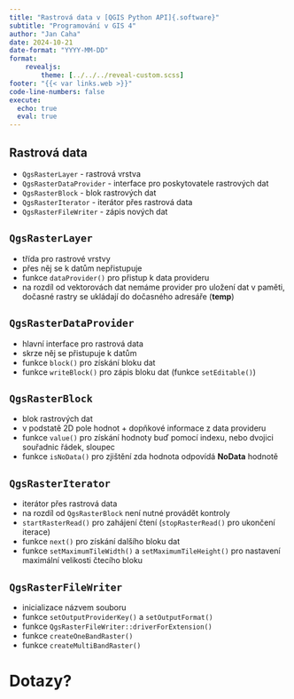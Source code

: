 ```yaml
---
title: "Rastrová data v [QGIS Python API]{.software}"
subtitle: "Programování v GIS 4"
author: "Jan Caha"
date: 2024-10-21
date-format: "YYYY-MM-DD"
format: 
    revealjs:
        theme: [../../../reveal-custom.scss]
footer: "{{< var links.web >}}"
code-line-numbers: false
execute:
  echo: true
  eval: true
---
```


## Rastrová data

- `QgsRasterLayer` - rastrová vrstva
- `QgsRasterDataProvider` - interface pro poskytovatele rastrových dat
- `QgsRasterBlock` - blok rastrových dat
- `QgsRasterIterator` - iterátor přes rastrová data
- `QgsRasterFileWriter` - zápis nových dat

## `QgsRasterLayer`

- třída pro rastrové vrstvy
- přes něj se k datům nepřistupuje
- funkce `dataProvider()` pro přistup k data provideru
- na rozdíl od vektorovách dat nemáme provider pro uložení dat v paměti, dočasné rastry se ukládají do dočasného adresáře (**temp**) 

## `QgsRasterDataProvider`

- hlavní interface pro rastrová data
- skrze něj se přistupuje k datům
- funkce `block()` pro získání bloku dat
- funkce `writeBlock()` pro zápis bloku dat (funkce `setEditable()`)

## `QgsRasterBlock`

- blok rastrových dat
- v podstatě 2D pole hodnot + dopňkové informace z data provideru
- funkce `value()` pro získání hodnoty buď pomocí indexu, nebo dvojici souřadnic řádek, sloupec
- funkce `isNoData()` pro zjištění zda hodnota odpovídá **NoData** hodnotě

## `QgsRasterIterator`

- iterátor přes rastrová data
- na rozdíl od `QgsRasterBlock` není nutné provádět kontroly
- `startRasterRead()` pro zahájení čtení (`stopRasterRead()` pro ukončení iterace)
- funkce `next()` pro získání dalšího bloku dat
- funkce `setMaximumTileWidth()` a `setMaximumTileHeight()` pro nastavení maximální velikosti čtecího bloku

## `QgsRasterFileWriter`

- inicializace názvem souboru
- funkce `setOutputProviderKey()` a `setOutputFormat()`
- funkce `QgsRasterFileWriter::driverForExtension()`
- funkce `createOneBandRaster()`
- funkce `createMultiBandRaster()`

# Dotazy?{.center}
